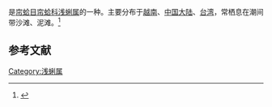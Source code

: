 {{noteTA
|T=zh-cn:蛛网缀锦蛤; zh-tw:花斑淺蜊;
|1=zh-cn:蛛网缀锦蛤; zh-tw:花斑淺蜊;
}}
{{Speciesbox
| name = 蛛网缀锦蛤
| image = 
| image_width = 
| genus = Tapes
| species = platyptycha
| authority = Pilsbry, 1901
}}
{{地区用词4|start=学名：''{{lang|la|Tapes platyptycha}}''|cn=蛛网缀锦蛤|tw=花斑淺蜊|as=称}}是[[帘蛤目|帘蛤目]][[帘蛤科|帘蛤科]][[浅蜊属|浅蜊属]]的一种。主要分布于[[越南|越南]]、[[中国大陆|中国大陆]]、[[台湾|台湾]]，常栖息在潮间带沙滩、泥滩。<ref>{{cite web|url=http://shell.sinica.edu.tw/chinese/shellbase_detail.php?science_no=2739|title=国际贝库：蛛网缀锦蛤|publisher=台湾贝类资料库|accessdate=2009-08-11|archive-date=2016-03-04|archive-url=https://web.archive.org/web/20160304125559/http://shell.sinica.edu.tw/chinese/shellbase_detail.php?science_no=2739|dead-url=no}}</ref>

== 参考文献 ==
{{reflist|2}}
{{Taxonbar|from=Q14454643}}

[[Category:浅蜊属|Category:浅蜊属]]
